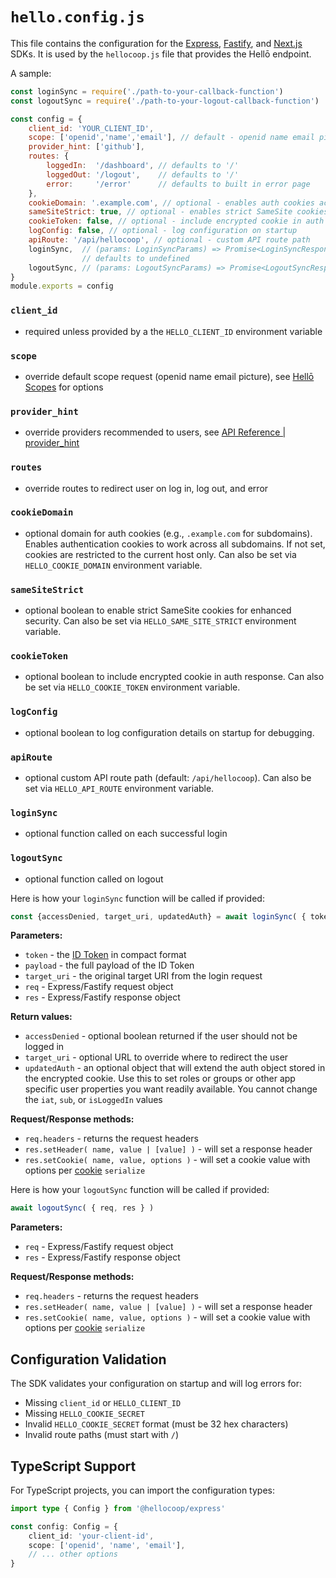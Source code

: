 # `hello.config.js`

This file contains the configuration for the [Express](./express), [Fastify](./fastify), and [Next.js](./nextjs) SDKs. It is used by the `hellocoop.js` file that provides the Hellō endpoint.

A sample:

```js filename="hello.config.js"
const loginSync = require('./path-to-your-callback-function')
const logoutSync = require('./path-to-your-logout-callback-function')

const config = {
    client_id: 'YOUR_CLIENT_ID',
    scope: ['openid','name','email'], // default - openid name email picture
    provider_hint: ['github'],         
    routes: {
        loggedIn:  '/dashboard', // defaults to '/'
        loggedOut: '/logout',    // defaults to '/'
        error:     '/error'      // defaults to built in error page
    },
    cookieDomain: '.example.com', // optional - enables auth cookies across subdomains
    sameSiteStrict: true, // optional - enables strict SameSite cookies
    cookieToken: false, // optional - include encrypted cookie in auth response
    logConfig: false, // optional - log configuration on startup
    apiRoute: '/api/hellocoop', // optional - custom API route path
    loginSync,  // (params: LoginSyncParams) => Promise<LoginSyncResponse>
                // defaults to undefined
    logoutSync, // (params: LogoutSyncParams) => Promise<LogoutSyncResponse>
}
module.exports = config
```

### `client_id` 
- required unless provided by a the `HELLO_CLIENT_ID` environment variable
### `scope` 
- override default scope request (openid name email picture), see [Hellō Scopes](/docs/scopes) for options
### `provider_hint` 
- override providers recommended to users, see [API Reference | provider_hint](/docs/apis/wallet/#provider_hint)
### `routes`
- override routes to redirect user on log in, log out, and error
### `cookieDomain`
- optional domain for auth cookies (e.g., `.example.com` for subdomains). Enables authentication cookies to work across all subdomains. If not set, cookies are restricted to the current host only. Can also be set via `HELLO_COOKIE_DOMAIN` environment variable.
### `sameSiteStrict`
- optional boolean to enable strict SameSite cookies for enhanced security. Can also be set via `HELLO_SAME_SITE_STRICT` environment variable.
### `cookieToken`
- optional boolean to include encrypted cookie in auth response. Can also be set via `HELLO_COOKIE_TOKEN` environment variable.
### `logConfig`
- optional boolean to log configuration details on startup for debugging.
### `apiRoute`
- optional custom API route path (default: `/api/hellocoop`). Can also be set via `HELLO_API_ROUTE` environment variable.
### `loginSync`   
- optional function called on each successful login
### `logoutSync`
- optional function called on logout

Here is how your `loginSync` function will be called if provided:

```js
const {accessDenied, target_uri, updatedAuth} = await loginSync( { token, payload, target_uri, req, res } )
```

**Parameters:**
- `token` - the [ID Token](/docs/oidc/token) in compact format
- `payload` - the full payload of the ID Token
- `target_uri` - the original target URI from the login request
- `req` - Express/Fastify request object
- `res` - Express/Fastify response object

**Return values:**
- `accessDenied` - optional boolean returned if the user should not be logged in
- `target_uri` - optional URL to override where to redirect the user
- `updatedAuth` - an optional object that will extend the auth object stored in the encrypted cookie. Use this to set roles or groups or other app specific user properties you want readily available. You cannot change the `iat`, `sub`, or `isLoggedIn` values

**Request/Response methods:**
- `req.headers` - returns the request headers
- `res.setHeader( name, value | [value] )` - will set a response header
- `res.setCookie( name, value, options )` - will set a cookie value with options per [cookie](https://www.npmjs.com/package/cookie) `serialize`

Here is how your `logoutSync` function will be called if provided:

```js
await logoutSync( { req, res } )
```

**Parameters:**
- `req` - Express/Fastify request object
- `res` - Express/Fastify response object

**Request/Response methods:**
- `req.headers` - returns the request headers
- `res.setHeader( name, value | [value] )` - will set a response header
- `res.setCookie( name, value, options )` - will set a cookie value with options per [cookie](https://www.npmjs.com/package/cookie) `serialize`

## Configuration Validation

The SDK validates your configuration on startup and will log errors for:

- Missing `client_id` or `HELLO_CLIENT_ID`
- Missing `HELLO_COOKIE_SECRET`
- Invalid `HELLO_COOKIE_SECRET` format (must be 32 hex characters)
- Invalid route paths (must start with `/`)

## TypeScript Support

For TypeScript projects, you can import the configuration types:

```typescript
import type { Config } from '@hellocoop/express'

const config: Config = {
    client_id: 'your-client-id',
    scope: ['openid', 'name', 'email'],
    // ... other options
}
```